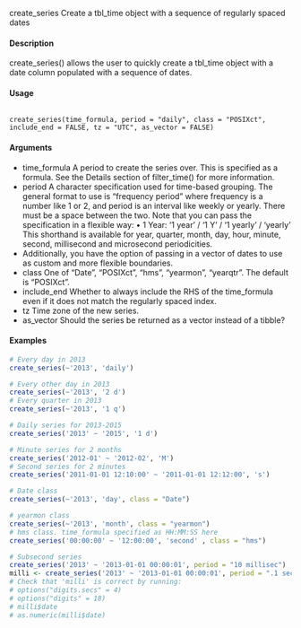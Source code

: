
create_series Create a tbl_time object with a sequence of regularly spaced dates

#### Description
create_series() allows the user to quickly create a tbl_time object with a date column populated with a sequence of dates.

#### Usage
<pre><code>
create_series(time_formula, period = "daily", class = "POSIXct",
include_end = FALSE, tz = "UTC", as_vector = FALSE)
</code></pre>
#### Arguments
* time_formula A period to create the series over. This is specified as a formula. See the Details section of filter_time() for more information.
* period A character specification used for time-based grouping. The general format to use is "frequency period" where frequency is a number like 1 or 2, and period is an interval like weekly or yearly. There must be a space between the two. Note that you can pass the specification in a flexible way:
• 1 Year: '1 year' / '1 Y' / '1 yearly' / 'yearly'
This shorthand is available for year, quarter, month, day, hour, minute, second, millisecond and microsecond periodicities.
* Additionally, you have the option of passing in a vector of dates to use as custom and more flexible boundaries.
* class One of "Date", "POSIXct", "hms", "yearmon", "yearqtr". The default is "POSIXct".
* include_end Whether to always include the RHS of the time_formula even if it does not match the regularly spaced index.
* tz Time zone of the new series.
* as_vector Should the series be returned as a vector instead of a tibble?

#### Examples
```r
# Every day in 2013
create_series(~'2013', 'daily')
```

```r
# Every other day in 2013
create_series(~'2013', '2 d')
# Every quarter in 2013
create_series(~'2013', '1 q')
```

```r
# Daily series for 2013-2015
create_series('2013' ~ '2015', '1 d')
```

```r
# Minute series for 2 months
create_series('2012-01' ~ '2012-02', 'M')
# Second series for 2 minutes
create_series('2011-01-01 12:10:00' ~ '2011-01-01 12:12:00', 's')
```

```r
# Date class
create_series(~'2013', 'day', class = "Date")
```

```r
# yearmon class
create_series(~'2013', 'month', class = "yearmon")
# hms class. time_formula specified as HH:MM:SS here
create_series('00:00:00' ~ '12:00:00', 'second' , class = "hms")
```

```r
# Subsecond series
create_series('2013' ~ '2013-01-01 00:00:01', period = "10 millisec")
milli <- create_series('2013' ~ '2013-01-01 00:00:01', period = ".1 sec")
# Check that 'milli' is correct by running:
# options("digits.secs" = 4)
# options("digits" = 18)
# milli$date
# as.numeric(milli$date)
```
